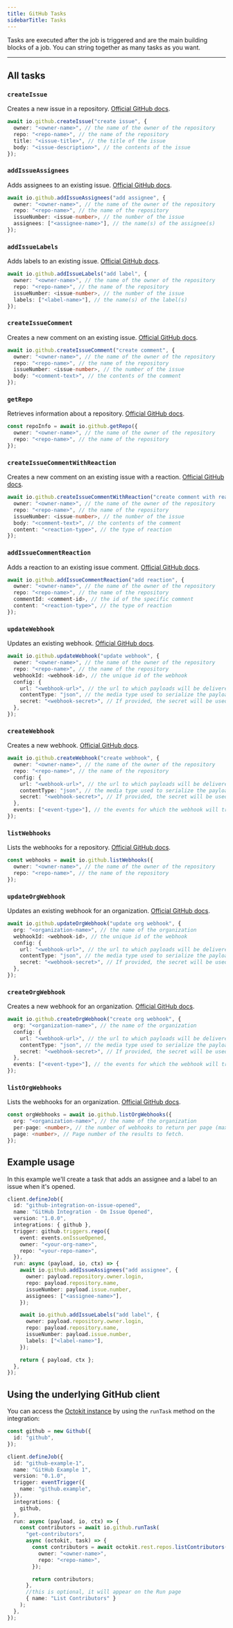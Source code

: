 ```yaml
---
title: GitHub Tasks
sidebarTitle: Tasks
---
```


Tasks are executed after the job is triggered and are the main building blocks of a job. You can string together as many tasks as you want.

---

## All tasks

### `createIssue`

Creates a new issue in a repository. [Official GitHub docs](https://docs.github.com/en/free-pro-team@latest/rest/issues/issues?apiVersion=2022-11-28#create-an-issue).

```ts example.ts
await io.github.createIssue("create issue", {
  owner: "<owner-name>", // the name of the owner of the repository
  repo: "<repo-name>", // the name of the repository
  title: "<issue-title>", // the title of the issue
  body: "<issue-description>", // the contents of the issue
});
```

### `addIssueAssignees`

Adds assignees to an existing issue. [Official GitHub docs](https://docs.github.com/en/free-pro-team@latest/rest/issues/assignees?apiVersion=2022-11-28#add-assignees-to-an-issue).

```ts example.ts
await io.github.addIssueAssignees("add assignee", {
  owner: "<owner-name>", // the name of the owner of the repository
  repo: "<repo-name>", // the name of the repository
  issueNumber: <issue-number>, // the number of the issue
  assignees: ["<assignee-name>"], // the name(s) of the assignee(s)
});
```

### `addIssueLabels`

Adds labels to an existing issue. [Official GitHub docs](https://docs.github.com/en/free-pro-team@latest/rest/issues/labels?apiVersion=2022-11-28#add-labels-to-an-issue).

```ts example.ts
await io.github.addIssueLabels("add label", {
  owner: "<owner-name>", // the name of the owner of the repository
  repo: "<repo-name>", // the name of the repository
  issueNumber: <issue-number>, // the number of the issue
  labels: ["<label-name>"], // the name(s) of the label(s)
});
```

### `createIssueComment`

Creates a new comment on an existing issue. [Official GitHub docs](https://docs.github.com/en/free-pro-team@latest/rest/issues/comments?apiVersion=2022-11-28#create-an-issue-comment).

```ts example.ts
await io.github.createIssueComment("create comment", {
  owner: "<owner-name>", // the name of the owner of the repository
  repo: "<repo-name>", // the name of the repository
  issueNumber: <issue-number>, // the number of the issue
  body: "<comment-text>", // the contents of the comment
});
```

### `getRepo`

Retrieves information about a repository. [Official GitHub docs](https://docs.github.com/en/free-pro-team@latest/rest/repos/repos?apiVersion=2022-11-28#get-a-repository).

```ts example.ts
const repoInfo = await io.github.getRepo({
  owner: "<owner-name>", // the name of the owner of the repository
  repo: "<repo-name>", // the name of the repository
});
```

### `createIssueCommentWithReaction`

Creates a new comment on an existing issue with a reaction. [Official GitHub docs](https://docs.github.com/en/rest/issues/comments?apiVersion=2022-11-28#create-an-issue-comment).

```ts example.ts
await io.github.createIssueCommentWithReaction("create comment with reaction", {
  owner: "<owner-name>", // the name of the owner of the repository
  repo: "<repo-name>", // the name of the repository
  issueNumber: <issue-number>, // the number of the issue
  body: "<comment-text>", // the contents of the comment
  content: "<reaction-type>", // the type of reaction
});
```

### `addIssueCommentReaction`

Adds a reaction to an existing issue comment. [Official GitHub docs](https://docs.github.com/en/free-pro-team@latest/rest/reactions/reactions?apiVersion=2022-11-28#create-reaction-for-an-issue-comment).

```ts example.ts
await io.github.addIssueCommentReaction("add reaction", {
  owner: "<owner-name>", // the name of the owner of the repository
  repo: "<repo-name>", // the name of the repository
  commentId: <comment-id>, // the id of the specific comment
  content: "<reaction-type>", // the type of reaction
});
```

### `updateWebhook`

Updates an existing webhook. [Official GitHub docs](https://docs.github.com/en/rest/webhooks/repos?apiVersion=2022-11-28#update-a-repository-webhook).

```ts example.ts
await io.github.updateWebhook("update webhook", {
  owner: "<owner-name>", // the name of the owner of the repository
  repo: "<repo-name>", // the name of the repository
  webhookId: <webhook-id>, // the unique id of the webhook
  config: {
    url: "<webhook-url>", // the url to which payloads will be delivered
    contentType: "json", // the media type used to serialize the payloads
    secret: "<webhook-secret>", // If provided, the secret will be used as the key to generate the HMAC hex digest value for delivery signature headers.
  },
});
```

### `createWebhook`

Creates a new webhook. [Official GitHub docs](https://docs.github.com/en/rest/webhooks/repos?apiVersion=2022-11-28#create-a-repository-webhook).

```ts example.ts
await io.github.createWebhook("create webhook", {
  owner: "<owner-name>", // the name of the owner of the repository
  repo: "<repo-name>", // the name of the repository
  config: {
    url: "<webhook-url>", // the url to which payloads will be delivered
    contentType: "json", // the media type used to serialize the payloads
    secret: "<webhook-secret>", // If provided, the secret will be used as the key to generate the HMAC hex digest value for delivery signature headers.
  },
  events: ["<event-type>"], // the events for which the webhook will trigger
});
```

### `listWebhooks`

Lists the webhooks for a repository. [Official GitHub docs](https://docs.github.com/en/rest/webhooks/repos?apiVersion=2022-11-28#list-repository-webhooks).

```ts example.ts
const webhooks = await io.github.listWebhooks({
  owner: "<owner-name>", // the name of the owner of the repository
  repo: "<repo-name>", // the name of the repository
});
```

### `updateOrgWebhook`

Updates an existing webhook for an organization. [Official GitHub docs](https://docs.github.com/en/rest/orgs/webhooks?apiVersion=2022-11-28#update-an-organization-webhook).

```ts
await io.github.updateOrgWebhook("update org webhook", {
  org: "<organization-name>", // the name of the organization
  webhookId: <webhook-id>, // the unique id of the webhook
  config: {
    url: "<webhook-url>", // the url to which payloads will be delivered
    contentType: "json", // the media type used to serialize the payloads
    secret: "<webhook-secret>", // If provided, the secret will be used as the key to generate the HMAC hex digest value for delivery signature headers.
  },
});
```

### `createOrgWebhook`

Creates a new webhook for an organization. [Official GitHub docs](https://docs.github.com/en/rest/orgs/webhooks?apiVersion=2022-11-28#create-an-organization-webhook).

```ts example.ts
await io.github.createOrgWebhook("create org webhook", {
  org: "<organization-name>", // the name of the organization
  config: {
    url: "<webhook-url>", // the url to which payloads will be delivered
    contentType: "json", // the media type used to serialize the payloads
    secret: "<webhook-secret>", // If provided, the secret will be used as the key to generate the HMAC hex digest value for delivery signature headers.
  },
  events: ["<event-type>"], // the events for which the webhook will trigger
});
```

### `listOrgWebhooks`

Lists the webhooks for an organization. [Official GitHub docs](https://docs.github.com/en/rest/orgs/webhooks?apiVersion=2022-11-28#list-organization-webhooks).

```ts example.ts
const orgWebhooks = await io.github.listOrgWebhooks({
  org: "<organization-name>", // the name of the organization
  per-page: <number>, // the number of webhooks to return per page (max 100)
  page: <number>, // Page number of the results to fetch.
});
```

## Example usage

In this example we'll create a task that adds an assignee and a label to an issue when it's opened.

```ts
client.defineJob({
  id: "github-integration-on-issue-opened",
  name: "GitHub Integration - On Issue Opened",
  version: "1.0.0",
  integrations: { github },
  trigger: github.triggers.repo({
    event: events.onIssueOpened,
    owner: "<your-org-name>",
    repo: "<your-repo-name>",
  }),
  run: async (payload, io, ctx) => {
    await io.github.addIssueAssignees("add assignee", {
      owner: payload.repository.owner.login,
      repo: payload.repository.name,
      issueNumber: payload.issue.number,
      assignees: ["<assignee-name>"],
    });

    await io.github.addIssueLabels("add label", {
      owner: payload.repository.owner.login,
      repo: payload.repository.name,
      issueNumber: payload.issue.number,
      labels: ["<label-name>"],
    });

    return { payload, ctx };
  },
});
```

## Using the underlying GitHub client

You can access the [Octokit instance](https://github.com/octokit/octokit.js#octokit-api-client) by using the `runTask` method on the integration:

```ts
const github = new Github({
  id: "github",
});

client.defineJob({
  id: "github-example-1",
  name: "GitHub Example 1",
  version: "0.1.0",
  trigger: eventTrigger({
    name: "github.example",
  }),
  integrations: {
    github,
  },
  run: async (payload, io, ctx) => {
    const contributors = await io.github.runTask(
      "get-contributors",
      async (octokit, task) => {
        const contributors = await octokit.rest.repos.listContributors({
          owner: "<owner-name>",
          repo: "<repo-name>",
        });

        return contributors;
      },
      //this is optional, it will appear on the Run page
      { name: "List Contributors" }
    );
  },
});
```
